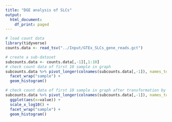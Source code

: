```yaml
---
title: "DGE analysis of SLCs"
output: 
  html_document: 
    df_print: paged
---
```

```r
# load count data
library(tidyverse)
counts.data <- read_tsv("../Input/GTEx_SLCs_gene_reads.gct")

# create a sub-dataset
subcounts.data <- counts.data[,-1][,1:10]
# check count data of first 10 sample in graph
subcounts.data %>% pivot_longer(colnames(subcounts.data[,-1]), names_to="sample", values_to="value") %>% ggplot(aes(x=value)) +
  facet_wrap("sample") +
  geom_histogram()

# check count data of first 10 sample in graph after transformation by log10
subcounts.data %>% pivot_longer(colnames(subcounts.data[,-1]), names_to="sample", values_to="value") %>% 
  ggplot(aes(x=value)) +
  scale_x_log10() +
  facet_wrap("sample") +
  geom_histogram()
```


